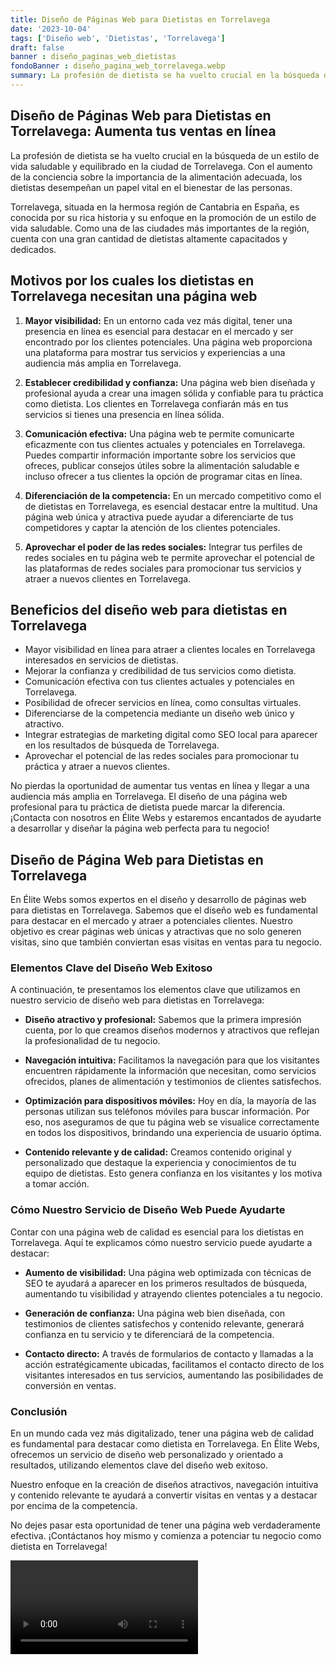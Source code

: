 ```yaml
---
title: Diseño de Páginas Web para Dietistas en Torrelavega
date: '2023-10-04'
tags: ['Diseño web', 'Dietistas', 'Torrelavega']
draft: false
banner : diseño_paginas_web_dietistas
fondoBanner : diseño_pagina_web_torrelavega.webp
summary: La profesión de dietista se ha vuelto crucial en la búsqueda de un estilo de vida saludable y equilibrado en la ciudad de Torrelavega. Con el aumento de la conciencia sobre la importancia de la alimentación adecuada, los dietistas desempeñan un papel vital en el bienestar de las personas.
---
```


## **Diseño de Páginas Web para Dietistas en Torrelavega: Aumenta tus ventas en línea**

La profesión de dietista se ha vuelto crucial en la búsqueda de un estilo de vida saludable y equilibrado en la ciudad de Torrelavega. Con el aumento de la conciencia sobre la importancia de la alimentación adecuada, los dietistas desempeñan un papel vital en el bienestar de las personas.

Torrelavega, situada en la hermosa región de Cantabria en España, es conocida por su rica historia y su enfoque en la promoción de un estilo de vida saludable. Como una de las ciudades más importantes de la región, cuenta con una gran cantidad de dietistas altamente capacitados y dedicados.

## **Motivos por los cuales los dietistas en Torrelavega necesitan una página web**

1. **Mayor visibilidad:** En un entorno cada vez más digital, tener una presencia en línea es esencial para destacar en el mercado y ser encontrado por los clientes potenciales. Una página web proporciona una plataforma para mostrar tus servicios y experiencias a una audiencia más amplia en Torrelavega.

2. **Establecer credibilidad y confianza:** Una página web bien diseñada y profesional ayuda a crear una imagen sólida y confiable para tu práctica como dietista. Los clientes en Torrelavega confiarán más en tus servicios si tienes una presencia en línea sólida.

3. **Comunicación efectiva:** Una página web te permite comunicarte eficazmente con tus clientes actuales y potenciales en Torrelavega. Puedes compartir información importante sobre los servicios que ofreces, publicar consejos útiles sobre la alimentación saludable e incluso ofrecer a tus clientes la opción de programar citas en línea.

4. **Diferenciación de la competencia:** En un mercado competitivo como el de dietistas en Torrelavega, es esencial destacar entre la multitud. Una página web única y atractiva puede ayudar a diferenciarte de tus competidores y captar la atención de los clientes potenciales.

5. **Aprovechar el poder de las redes sociales:** Integrar tus perfiles de redes sociales en tu página web te permite aprovechar el potencial de las plataformas de redes sociales para promocionar tus servicios y atraer a nuevos clientes en Torrelavega.

## **Beneficios del diseño web para dietistas en Torrelavega**

- Mayor visibilidad en línea para atraer a clientes locales en Torrelavega interesados en servicios de dietistas.
- Mejorar la confianza y credibilidad de tus servicios como dietista.
- Comunicación efectiva con tus clientes actuales y potenciales en Torrelavega.
- Posibilidad de ofrecer servicios en línea, como consultas virtuales.
- Diferenciarse de la competencia mediante un diseño web único y atractivo.
- Integrar estrategias de marketing digital como SEO local para aparecer en los resultados de búsqueda de Torrelavega.
- Aprovechar el potencial de las redes sociales para promocionar tu práctica y atraer a nuevos clientes.

No pierdas la oportunidad de aumentar tus ventas en línea y llegar a una audiencia más amplia en Torrelavega. El diseño de una página web profesional para tu práctica de dietista puede marcar la diferencia. ¡Contacta con nosotros en Élite Webs y estaremos encantados de ayudarte a desarrollar y diseñar la página web perfecta para tu negocio!

<GifSeo />

<Cta />

## Diseño de Página Web para Dietistas en Torrelavega

En Élite Webs somos expertos en el diseño y desarrollo de páginas web para dietistas en Torrelavega. Sabemos que el diseño web es fundamental para destacar en el mercado y atraer a potenciales clientes. Nuestro objetivo es crear páginas web únicas y atractivas que no solo generen visitas, sino que también conviertan esas visitas en ventas para tu negocio.

### Elementos Clave del Diseño Web Exitoso

A continuación, te presentamos los elementos clave que utilizamos en nuestro servicio de diseño web para dietistas en Torrelavega:

- **Diseño atractivo y profesional:** Sabemos que la primera impresión cuenta, por lo que creamos diseños modernos y atractivos que reflejan la profesionalidad de tu negocio.

- **Navegación intuitiva:** Facilitamos la navegación para que los visitantes encuentren rápidamente la información que necesitan, como servicios ofrecidos, planes de alimentación y testimonios de clientes satisfechos.

- **Optimización para dispositivos móviles:** Hoy en día, la mayoría de las personas utilizan sus teléfonos móviles para buscar información. Por eso, nos aseguramos de que tu página web se visualice correctamente en todos los dispositivos, brindando una experiencia de usuario óptima.

- **Contenido relevante y de calidad:** Creamos contenido original y personalizado que destaque la experiencia y conocimientos de tu equipo de dietistas. Esto genera confianza en los visitantes y los motiva a tomar acción.

### Cómo Nuestro Servicio de Diseño Web Puede Ayudarte

Contar con una página web de calidad es esencial para los dietistas en Torrelavega. Aquí te explicamos cómo nuestro servicio puede ayudarte a destacar:

- **Aumento de visibilidad:** Una página web optimizada con técnicas de SEO te ayudará a aparecer en los primeros resultados de búsqueda, aumentando tu visibilidad y atrayendo clientes potenciales a tu negocio.

- **Generación de confianza:** Una página web bien diseñada, con testimonios de clientes satisfechos y contenido relevante, generará confianza en tu servicio y te diferenciará de la competencia.

- **Contacto directo:** A través de formularios de contacto y llamadas a la acción estratégicamente ubicadas, facilitamos el contacto directo de los visitantes interesados en tus servicios, aumentando las posibilidades de conversión en ventas.

### Conclusión

En un mundo cada vez más digitalizado, tener una página web de calidad es fundamental para destacar como dietista en Torrelavega. En Élite Webs, ofrecemos un servicio de diseño web personalizado y orientado a resultados, utilizando elementos clave del diseño web exitoso.

Nuestro enfoque en la creación de diseños atractivos, navegación intuitiva y contenido relevante te ayudará a convertir visitas en ventas y a destacar por encima de la competencia.

No dejes pasar esta oportunidad de tener una página web verdaderamente efectiva. ¡Contáctanos hoy mismo y comienza a potenciar tu negocio como dietista en Torrelavega!

<Video />

<CtaBot job='Dietistas' city='Torrelavega'/>

<Gmaps query='Torrelavega+españa+maps' />